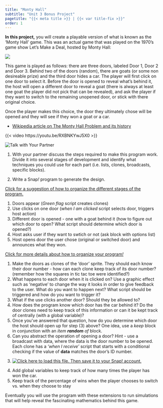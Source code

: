 ```yaml
---
title: "Monty Hall"
subtitle: "Unit 3 Bonus Project"
pagetitle: "{{< meta title >}} | {{< var title-fix >}}"
order: 1
---
```



:::::: learn
**In this project,** you will create a playable version of what is known as the 'Monty Hall' game. This was an 
actual game that was played on the 1970's game show Let's Make a Deal, hosted by Monty Hall:<br />

![](monty.jpeg)
::::::


This game is played as follows: there are three doors, labeled Door 1, Door 2 and Door 3. Behind two of the doors (random), there are goats (or some non desireable prize) and the third door hides a car. The player will first click 
on one door to select it. Before the door is opened to reveal what's behind it, the host will open a different door to reveal a goat (there is always at least one goat the player did not pick that can be revealed), and ask the player if they want to switch to the remaining unopened door, or stick with there original choice. 

Once the player makes this choice, the door they ultimately chose will be opened and they will see if they won a goat or a car. 

- [Wikipedia article on The Monty Hall Problem and its history](https://en.wikipedia.org/wiki/Monty_Hall_problem#:~:text=An%20intuitive%20explanation%20is%20that,the%20contestant%20will%20not%20win)

{{< video https://youtu.be/RXBNKYwJ5X0 >}}

:::::: forYouToDo
<img src="/img/icons/talk-with-your-partner.png" title="Talk with Your Partner" alt="Talk with Your Partner" class="float-end"/>

(@) With your partner discuss the steps required to make this program work. Divide it into several stages of development and identify what techniques you could use for each part (i.e. lists, clones, broadcasts, specific blocks).

(@) Write a Snap<em>!</em> program to generate the design.

:::::  endnote
<a href="#hint-coordinates" data-bs-toggle="collapse" title="Click for a hint about one way to organize the project.">Click
for a suggestion of how to organize the different stages of the program.</a>

:::: {#hint-coordinates .collapse}

1. Doors appear (<i>Green flag</i> script creates clones)
2. Use clicks on one door (<i>when I am clicked</i> script selects door, triggers host action)
3. Different door is opened - one with a goat behind it (how to figure out which door to open? What script should determine which door is opened?)
4. Host asks user if they want to swtich or not (ask block with options list)
5. Host opens door the user chose (original or switched door) and announces what they won.


<a href="#second-hint" data-bs-toggle="collapse" title="Click for more details about how to organize your program">Click for more details about how to organize your program<em>!</em></a>

::: {#second-hint .collapse}

1. Make the doors as clones of the 'door' sprite. They should each know their door number - how can each clone keep track of its door number? (remember how the squares in tic tac toe were identified?)
2. What happens to each door when it is clicked on? Use a graphic effect such as 'negative' to change the way it looks in order to give feedback to the user. What do you want to happen next? What script should be triggered and how do you want to trigger it?
3. What if the use clicks another door? Should they be allowed to?
4. How does the program know which door has the car behind it? Do the door clones need to keep track of this information or can it be kept track of centrally (with a global variable)?
5. Once you've answered that question, how do you determine which door the host should open up for step (3) above? One idea, use a <i>keep</i> block in conjunction with an <i>item <b>random</b> of </i> block.
6. Can you abstract the operation of opening a door? Hint - use a broadcast with data, where the data is the door number to be opened. Each clone has a <i>'when I receive'</i> script that starts with a conditional checking if the value of <b>data</b> matches the door's ID number.

:::

::::

:::::

(@) <a class="run" href="https://snap.berkeley.edu/snap/snap.html#present:Username=chief%20o'keefe&ProjectName=monty%20hall%20starter%20code" target="_blank"><img src="/img/icons/load-save.png" title="Click here to load this file. Then save it to your Snap! account." alt="Click here to load this file. Then save it to your Snap! account." class="inline"/></a>

::::::

:::::: ifTime
(@) Add global variables to keep track of how many times the player has won the car.
(@) Keep track of the percentage of wins when the player chooses to switch vs. when they choose to stay

::: endnote
Eventually you will use the program with these extensions to run simulations that will help reveal the fascinating mathematics behind this game.
:::

::::::
